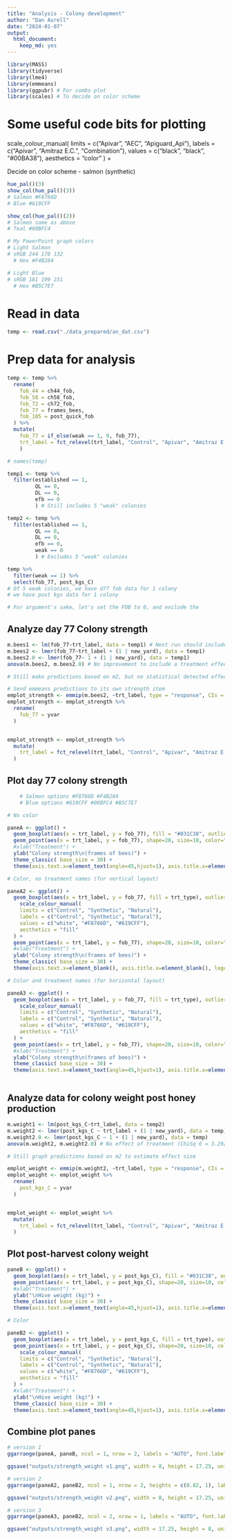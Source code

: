 ```yaml
---
title: "Analysis - Colony development"
author: "Dan Aurell"
date: "2024-01-07"
output:   
  html_document: 
    keep_md: yes
---
```


```r
library(MASS)
library(tidyverse)
library(lme4)
library(emmeans)
library(ggpubr) # For combo plot
library(scales) # To decide on color scheme
```

# Some useful code bits for plotting

  scale_colour_manual(
    limits = c("Apivar", "AEC", "Apiguard_Api"),
    labels = c("Apivar", "Amitraz E.C.", "Combination"),
    values = c("black", "black", "#00BA38"), 
    aesthetics = "color"
  ) +


Decide on color scheme
- salmon (synthetic)

```r
hue_pal()(3)
show_col(hue_pal()(3))
# Salmon #F8766D
# Blue #619CFF

show_col(hue_pal()(2))
# Salmon same as above
# Teal #00BFC4

# My PowerPoint graph colors
# Light Salmon
# sRGB 244 178 132
  # Hex #F4B284

# Light Blue
# sRGB 181 199 231
  # Hex #B5C7E7
```


# Read in data

```r
temp <- read.csv("./data_prepared/an_dat.csv")
```

# Prep data for analysis

```r
temp <- temp %>% 
  rename(
    fob_44 = ch44_fob,
    fob_58 = ch58_fob,
    fob_72 = ch72_fob,
    fob_77 = frames_bees,
    fob_105 = post_quick_fob
  ) %>% 
  mutate(
    fob_77 = if_else(weak == 1, 0, fob_77),
    trt_label = fct_relevel(trt_label, "Control", "Apivar", "Amitraz E.C.", "OA Dribble", "5x OA Dribble", "OA Vapor", "HopGuard")
    )

# names(temp)

temp1 <- temp %>% 
  filter(established == 1,
         QL == 0,
         DL == 0, 
         efb == 0
         ) # Still includes 5 "weak" colonies

temp2 <- temp %>% 
  filter(established == 1,
         QL == 0,
         DL == 0, 
         efb == 0,
         weak == 0
         ) # Excludes 5 "weak" colonies

temp %>% 
  filter(weak == 1) %>% 
  select(fob_77, post_kgs_C)
# Of 5 weak colonies, we have d77 fob data for 1 colony
# we have post kgs data for 1 colony

# For argument's sake, let's set the FOB to 0, and exclude the 

```



## Analyze day 77 Colony strength

```r
m.bees1 <- lm(fob_77~trt_label, data = temp1) # Next run should include a yard level random effect
m.bees2 <- lmer(fob_77~trt_label + (1 | new_yard), data = temp1)
m.bees2.0 <- lmer(fob_77~ 1 + (1 | new_yard), data = temp1)
anova(m.bees2, m.bees2.0) # No improvement to include a treatment effect (ChiSq 6 = 0.18, p=0.999)

# Still make predictions based on m2, but no statistical detected effect of treatment

# Send emmeans predictions to its own strength item
emplot_strength <- emmip(m.bees2, ~trt_label, type = "response", CIs = TRUE, plotit = FALSE)
emplot_strength <- emplot_strength %>% 
  rename(
    fob_77 = yvar
  )


emplot_strength <- emplot_strength %>% 
  mutate(
    trt_label = fct_relevel(trt_label, "Control", "Apivar", "Amitraz E.C.", "OA Dribble", "5x OA Dribble", "OA Vapor", "HopGuard")
  )


```

## Plot day 77 colony strength

```r
    # Salmon options #F8766D #F4B284
    # Blue options #619CFF #00BFC4 #B5C7E7

# No color

paneA <- ggplot() +
  geom_boxplot(aes(x = trt_label, y = fob_77), fill = "#031C38", outlier.shape = NA, alpha = 0.6, color = "black", data = temp1) +
  geom_point(aes(x = trt_label, y = fob_77), shape=20, size=10, color="black", fill="black", data = emplot_strength) +
  #xlab("Treatment") +
  ylab("Colony strength\n(frames of bees)") +
  theme_classic( base_size = 30) +
  theme(axis.text.x=element_text(angle=45,hjust=1), axis.title.x=element_blank())

# Color, no treatment names (for vertical layout)

paneA2 <- ggplot() +
  geom_boxplot(aes(x = trt_label, y = fob_77, fill = trt_type), outlier.shape = NA, alpha = 0.6, color = "black", data = temp1) +
    scale_colour_manual(
    limits = c("Control", "Synthetic", "Natural"),
    labels = c("Control", "Synthetic", "Natural"),
    values = c("white", "#F8766D", "#619CFF"), 
    aesthetics = "fill"
  ) +  
  geom_point(aes(x = trt_label, y = fob_77), shape=20, size=10, color="black", fill="black", data = emplot_strength) +
  #xlab("Treatment") +
  ylab("Colony strength\n(frames of bees)") +
  theme_classic( base_size = 30) +
  theme(axis.text.x=element_blank(), axis.title.x=element_blank(), legend.position = "none")

# Color and treatment names (for horizontal layout)

paneA3 <- ggplot() +
  geom_boxplot(aes(x = trt_label, y = fob_77, fill = trt_type), outlier.shape = NA, alpha = 0.6, color = "black", data = temp1) +
    scale_colour_manual(
    limits = c("Control", "Synthetic", "Natural"),
    labels = c("Control", "Synthetic", "Natural"),
    values = c("white", "#F8766D", "#619CFF"), 
    aesthetics = "fill"
  ) +  
  geom_point(aes(x = trt_label, y = fob_77), shape=20, size=10, color="black", fill="black", data = emplot_strength) +
  #xlab("Treatment") +
  ylab("Colony strength\n(frames of bees)") +
  theme_classic( base_size = 30) +
  theme(axis.text.x=element_text(angle=45,hjust=1), axis.title.x=element_blank(), legend.position = "none")



```




## Analyze data for colony weight post honey production

```r
m.weight1 <- lm(post_kgs_C~trt_label, data = temp2)
m.weight2 <- lmer(post_kgs_C ~ trt_label + (1 | new_yard), data = temp)
m.weight2.0 <- lmer(post_kgs_C ~ 1 + (1 | new_yard), data = temp)
anova(m.weight2, m.weight2.0) # No effect of treatment (ChiSq 6 = 3.292, p=0.7714)

# Still graph predictions based on m2 to estimate effect size

emplot_weight <- emmip(m.weight2, ~trt_label, type = "response", CIs = TRUE, plotit = FALSE)
emplot_weight <- emplot_weight %>% 
  rename(
    post_kgs_C = yvar
  )


emplot_weight <- emplot_weight %>% 
  mutate(
    trt_label = fct_relevel(trt_label, "Control", "Apivar", "Amitraz E.C.", "OA Dribble", "5x OA Dribble", "OA Vapor", "HopGuard")
  )


```


## Plot post-harvest colony weight 

```r
paneB <- ggplot() +
  geom_boxplot(aes(x = trt_label, y = post_kgs_C), fill = "#031C38", outlier.shape = NA, alpha = 0.6, color = "black", data = temp2) +
  geom_point(aes(x = trt_label, y = post_kgs_C), shape=20, size=10, color="black", fill="black", data = emplot_weight) +
  #xlab("Treatment") +
  ylab("\nHive weight (kg)") +
  theme_classic( base_size = 30) +
  theme(axis.text.x=element_text(angle=45,hjust=1), axis.title.x=element_blank())

# Color

paneB2 <- ggplot() +
  geom_boxplot(aes(x = trt_label, y = post_kgs_C, fill = trt_type), outlier.shape = NA, alpha = 0.6, color = "black", data = temp2) +
  geom_point(aes(x = trt_label, y = post_kgs_C), shape=20, size=10, color="black", fill="black", data = emplot_weight) +
    scale_colour_manual(
    limits = c("Control", "Synthetic", "Natural"),
    labels = c("Control", "Synthetic", "Natural"),
    values = c("white", "#F8766D", "#619CFF"), 
    aesthetics = "fill"
  ) +  
  #xlab("Treatment") +
  ylab("\nHive weight (kg)") +
  theme_classic( base_size = 30) +
  theme(axis.text.x=element_text(angle=45,hjust=1), axis.title.x=element_blank(), legend.position = "none")

```



## Combine plot panes

```r
# version 1
ggarrange(paneA, paneB, ncol = 1, nrow = 2, labels = "AUTO", font.label = list(size = 30))

ggsave("outputs/strength_weight v1.png", width = 8, height = 17.25, units = "in")

# version 2
ggarrange(paneA2, paneB2, ncol = 1, nrow = 2, heights = c(0.82, 1), labels = "AUTO", font.label = list(size = 30)) # common.legend = TRUE

ggsave("outputs/strength_weight v2.png", width = 8, height = 17.25, units = "in")

# version 3
ggarrange(paneA3, paneB2, ncol = 2, nrow = 1, labels = "AUTO", font.label = list(size = 30)) # common.legend = TRUE

ggsave("outputs/strength_weight v3.png", width = 17.25, height = 8, units = "in")
```


